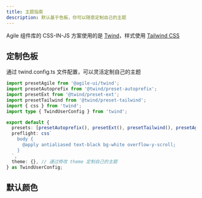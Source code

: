 ```yaml
---
title: 主题指南
description: 默认基于色板，你可以随意定制自己的主题
---
```


Agile 组件库的 CSS-IN-JS 方案使用的是 [Twind](https://twind.style/)，样式使用 [Tailwind CSS](https://tailwindcss.com/)

## 定制色板

通过 twind.config.ts 文件配置，可以灵活定制自己的主题

```ts
import presetAgile from '@agile-ui/twind';
import presetAutoprefix from '@twind/preset-autoprefix';
import presetExt from '@twind/preset-ext';
import presetTailwind from '@twind/preset-tailwind';
import { css } from 'twind';
import type { TwindUserConfig } from 'twind';

export default {
  presets: [presetAutoprefix(), presetExt(), presetTailwind(), presetAgile()],
  preflight: css`
    body {
      @apply antialiased text-black bg-white overflow-y-scroll;
    }
  `,
  theme: {}, // 通过修改 theme 定制自己的主题
} as TwindUserConfig;
```

## 默认颜色
